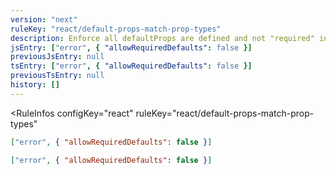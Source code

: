 ```yaml
---
version: "next"
ruleKey: "react/default-props-match-prop-types"
description: Enforce all defaultProps are defined and not "required" in propTypes
jsEntry: ["error", { "allowRequiredDefaults": false }]
previousJsEntry: null
tsEntry: ["error", { "allowRequiredDefaults": false }]
previousTsEntry: null
history: []
---
```


<RuleInfos 
  configKey="react" 
  ruleKey="react/default-props-match-prop-types" 
>

```json
["error", { "allowRequiredDefaults": false }]
```

```json
["error", { "allowRequiredDefaults": false }]
```

</RuleInfos>
